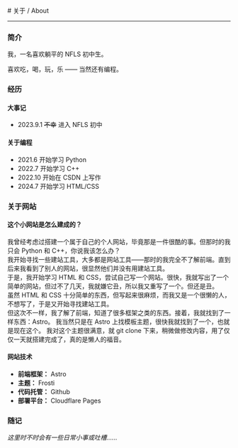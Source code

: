 
<BaseLayout PageID="about">
  <BaseCard title="about">
# 关于 / About

---

### 简介

我，一名喜欢躺平的 NFLS 初中生。

喜欢吃，喝，玩，乐 —— 当然还有编程。


### 经历

#### 大事记

- 2023.9.1 ~~不幸~~ 进入 NFLS 初中

#### 关于编程

- 2021.6 开始学习 Python
- 2022.7 开始学习 C++
- 2022.10 开始在 CSDN 上写作
- 2024.7 开始学习 HTML/CSS

### 关于网站
#### 这个小网站是怎么建成的？
我曾经考虑过搭建一个属于自己的个人网站，毕竟那是一件很酷的事。但那时的我只会 Python 和 C++，你说我该怎么办？\
我开始寻找一些建站工具，大多都是网站工具——那时的我完全不了解前端。直到后来我看到了别人的网站，很显然他们并没有用建站工具。\
于是，我开始学习 HTML 和 CSS，尝试自己写一个网站。很快，我就写出了一个简单的网站，但过不了几天，我就嫌它丑，所以我又重写了一个。但还是丑。\
虽然 HTML 和 CSS 十分简单的东西，但写起来很麻烦，而我又是一个很懒的人，不想写了，于是又开始寻找建站工具。\
但这次不一样，我了解了前端，知道了很多框架之类的东西。接着，我就找到了一样东西：Astro。
我当然只是在 Astro 上找模板主题，很快我就找到了一个，也就是现在这个。
我对这个主题很满意，就 git clone 下来，稍微做修改内容，用了仅仅一天就搭建完成了，真的是懒人的福音。
#### 网站技术
- **前端框架：** Astro
- **主题：** Frosti
- **代码托管：** Github
- **部署平台：** Cloudflare Pages

### 随记
*这里时不时会有一些日常小事或吐槽……*



  </BaseCard>
</BaseLayout>

